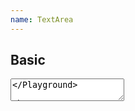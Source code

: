 ```yaml
---
name: TextArea
---
```


## Basic

<Playground>
  <TextArea
    name="basic-text-area"
    placeholder="Start typing..."
    onChange={console.log}
  />
</Playground>

## Required

<Playground>
  <TextArea
    name="required-text-area"
    title="Note"
    placeholder="Start typing..."
    onChange={console.log}
    required={true}
  />
</Playground>

## With error

<Playground>
  <Toggler initial={true}>
    {({ on, toggle }) => (
      <>
        <TextArea
          name="error-text-area"
          error={on ? "There was an error" : null}
          defaultValue="This is some text"
          onChange={console.log}
        />
        <Spacer mb={3} />
        <Flex alignItems="center">
          <Checkbox selected={on} onSelect={toggle} />
          <Serif size="3">Show error</Serif>
        </Flex>
      </>
    )}
  </Toggler>
</Playground>

## With title

<Playground title="With title">
  <TextArea
    name="title-text-area"
    title="Note"
    error="There was an error"
    defaultValue="This is some text"
    onChange={console.log}
  />
</Playground>

## With title and description

<Playground>
  <TextArea
    name="description-text-area"
    title="Note"
    description="For your security do not share personal information."
    defaultValue="This is some text"
    onChange={console.log}
  />
</Playground>

## With character limit

<Playground>
  <TextArea
    name="limited-text-area"
    title="Note"
    description="For your security do not share personal information."
    defaultValue="This is some text"
    characterLimit={200}
    onChange={console.log}
  />
</Playground>

## With character limit and error

<Playground>
  <Toggler initial={true}>
    {({ on, toggle }) => (
      <>
        <TextArea
          name="limiting-with-error-text-area"
          error={on ? "There was an error" : null}
          defaultValue="This is some text"
          characterLimit="322"
          title="Further details"
          description="Please provide any further pertinent details to help us assess your case."
          onChange={console.log}
        />
        <Spacer mb={3} />
        <Flex alignItems="center">
          <Checkbox selected={on} onSelect={toggle} />
          <Serif size="3">Show error</Serif>
        </Flex>
      </>
    )}
  </Toggler>
</Playground>
